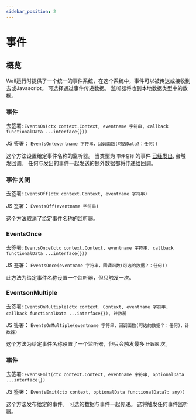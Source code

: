 ```yaml
---
sidebar_position: 2
---
```


# 事件

## 概览

Wail运行时提供了一个统一的事件系统，在这个系统中，事件可以被传送或接收到去或Javascript。 可选择通过事件传递数据。 监听器将收到本地数据类型中的数据。

### 事件

去签署: `EventsOn(ctx context.Context, eventname 字符串, callback functionalData ...interface{}))`

JS 签署： `EventsOn(eventname 字符串，回调函数(可选Data?：任何))`

这个方法设置给定事件名称的监听器。 当类型为 `事件名称` 的事件 [已经发出](#EventsEmit), 会触发回调。 任何与发出的事件一起发送的额外数据都将传递给回调。

### 事件关闭

去签署: `EventsOff(ctx context.Context, eventname 字符串)`

JS 签署： `EventsOff(eventname 字符串)`

这个方法取消了给定事件名称的监听器。

### EventsOnce

去签署: `EventsOnce(ctx context.Context, eventname 字符串, callback functionalData ...interface{}))`

JS 签署： `EventsOnce(eventname 字符串，回调函数(可选的数据？：任何))`

此方法为给定事件名称设置一个监听器，但只触发一次。

### EventsonMultiple

去签署: `EventsOnMultiple(ctx context. Context, eventname 字符串, callback functionalData ...interface{}), 计数器`

JS 签署： `EventsOnMultiple(eventname 字符串，回调函数(可选的数据？：任何)，计数器)`

这个方法为给定事件名称设置了一个监听器，但只会触发最多 `计数器` 次。

### 事件

去签署: `EventsEmit(ctx context.Context, eventname 字符串, optionalData ...interface{})`

JS 签署： `EventsEmit(ctx context, optionalData functionalData?: any))`

这个方法发布给定的事件。 可选的数据与事件一起传递。 这将触发任何事件监听器。
